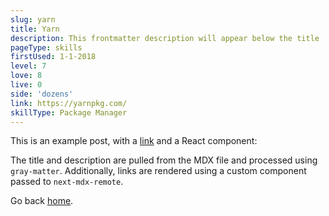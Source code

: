 ```yaml
---
slug: yarn
title: Yarn
description: This frontmatter description will appear below the title
pageType: skills
firstUsed: 1-1-2018
level: 7
love: 8
live: 0
side: 'dozens'
link: https://yarnpkg.com/
skillType: Package Manager
---
```


This is an example post, with a [link](https://nextjs.org) and a React component:

The title and description are pulled from the MDX file and processed using `gray-matter`. Additionally, links are rendered using a custom component passed to `next-mdx-remote`.

Go back [home](/).
